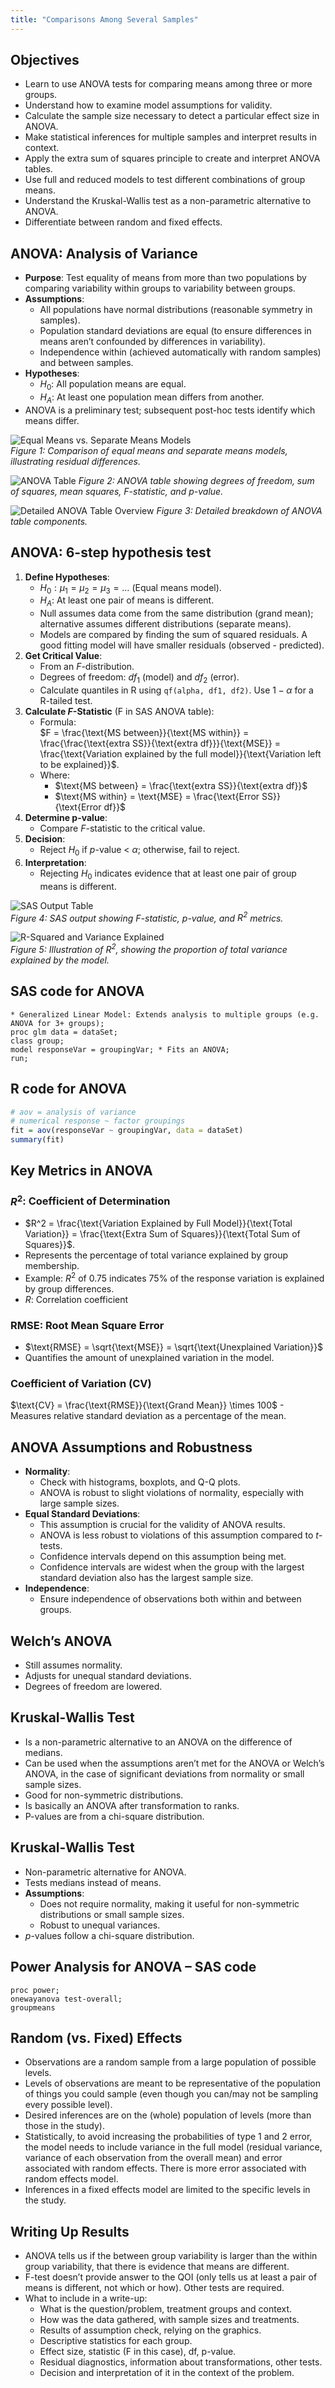 ```yaml
---
title: "Comparisons Among Several Samples"
---
```


## Objectives
- Learn to use ANOVA tests for comparing means among three or more groups.
- Understand how to examine model assumptions for validity.
- Calculate the sample size necessary to detect a particular effect size in ANOVA.
- Make statistical inferences for multiple samples and interpret results in context.
- Apply the extra sum of squares principle to create and interpret ANOVA tables.
- Use full and reduced models to test different combinations of group means.
- Understand the Kruskal-Wallis test as a non-parametric alternative to ANOVA.
- Differentiate between random and fixed effects.

## ANOVA: Analysis of Variance
- **Purpose**: Test equality of means from more than two populations by comparing variability within groups to variability between groups.
- **Assumptions**:
  - All populations have normal distributions (reasonable symmetry in samples).
  - Population standard deviations are equal (to ensure differences in means aren't confounded by differences in variability).
  - Independence within (achieved automatically with random samples) and between samples.
- **Hypotheses**:
  - $H_0$: All population means are equal.
  - $H_A$: At least one population mean differs from another.
- ANOVA is a preliminary test; subsequent post-hoc tests identify which means differ.

![Equal Means vs. Separate Means Models](images/notes_6_1.jpg)  
*Figure 1: Comparison of equal means and separate means models, illustrating residual differences.*  

![ANOVA Table](images/notes_6_2.jpg) 
*Figure 2: ANOVA table showing degrees of freedom, sum of squares, mean squares, $F$-statistic, and $p$-value.*  

![Detailed ANOVA Table Overview](images/notes_6_3.png) 
*Figure 3: Detailed breakdown of ANOVA table components.*  

## ANOVA: 6-step hypothesis test
1. **Define Hypotheses**:
   - $H_0: \mu_1 = \mu_2 = \mu_3 = \dots$ (Equal means model).
   - $H_A$: At least one pair of means is different.
   - Null assumes data come from the same distribution (grand mean); alternative assumes different distributions (separate means).
   - Models are compared by finding the sum of squared residuals. A good fitting model will have smaller residuals (observed - predicted).  
2. **Get Critical Value**:
   - From an $F$-distribution.
   - Degrees of freedom: $df_1$ (model) and $df_2$ (error).
   - Calculate quantiles in R using `qf(alpha, df1, df2)`. Use $1-\alpha$ for a R-tailed test.  
3. **Calculate $F$-Statistic** (F in SAS ANOVA table):
   - Formula:  
     $F = \frac{\text{MS between}}{\text{MS within}} = \frac{\frac{\text{extra SS}}{\text{extra df}}}{\text{MSE}} = \frac{\text{Variation explained by the full model}}{\text{Variation left to be explained}}$.
   - Where:
     - $\text{MS between} = \frac{\text{extra SS}}{\text{extra df}}$
     - $\text{MS within} = \text{MSE} = \frac{\text{Error SS}}{\text{Error df}}$
4. **Determine p-value**:
   - Compare $F$-statistic to the critical value.
5. **Decision**:
   - Reject $H_0$ if $p$-value < $\alpha$; otherwise, fail to reject.
6. **Interpretation**:
   - Rejecting $H_0$ indicates evidence that at least one pair of group means is different.

![SAS Output Table](notes_6_4.jpg)  
*Figure 4: SAS output showing $F$-statistic, $p$-value, and $R^2$ metrics.*  

![R-Squared and Variance Explained](notes_6_5.jpg)  
*Figure 5: Illustration of $R^2$, showing the proportion of total variance explained by the model.*  

## SAS code for ANOVA
```sas
* Generalized Linear Model: Extends analysis to multiple groups (e.g. ANOVA for 3+ groups);
proc glm data = dataSet;
class group;
model responseVar = groupingVar; * Fits an ANOVA;
run;
```

## R code for ANOVA
```r
# aov = analysis of variance
# numerical response ~ factor groupings
fit = aov(responseVar ~ groupingVar, data = dataSet)
summary(fit)
```


## Key Metrics in ANOVA

### $R^2$: Coefficient of Determination
- $R^2 = \frac{\text{Variation Explained by Full Model}}{\text{Total Variation}} = \frac{\text{Extra Sum of Squares}}{\text{Total Sum of Squares}}$. 
- Represents the percentage of total variance explained by group membership.
- Example: $R^2$ of 0.75 indicates 75% of the response variation is explained by group differences.
- $R$: Correlation coefficient

### RMSE: Root Mean Square Error
- $\text{RMSE} = \sqrt{\text{MSE}} = \sqrt{\text{Unexplained Variation}}$
- Quantifies the amount of unexplained variation in the model.

### Coefficient of Variation (CV)
$\text{CV} = \frac{\text{RMSE}}{\text{Grand Mean}} \times 100$
- Measures relative standard deviation as a percentage of the mean.


## ANOVA Assumptions and Robustness
- **Normality**:
  - Check with histograms, boxplots, and Q-Q plots.
  - ANOVA is robust to slight violations of normality, especially with large sample sizes.
- **Equal Standard Deviations**:
  - This assumption is crucial for the validity of ANOVA results.
  - ANOVA is less robust to violations of this assumption compared to $t$-tests.
  - Confidence intervals depend on this assumption being met.
  - Confidence intervals are widest when the group with the largest standard deviation also has the largest sample size.
- **Independence**:
  - Ensure independence of observations both within and between groups.  


## Welch’s ANOVA
- Still assumes normality.
- Adjusts for unequal standard deviations.
- Degrees of freedom are lowered.

## Kruskal-Wallis Test
- Is a non-parametric alternative to an ANOVA on the difference of medians. 
- Can be used when the assumptions aren’t met for the ANOVA or Welch’s ANOVA, in the case of significant deviations from normality or small sample sizes.
- Good for non-symmetric distributions.
- Is basically an ANOVA after transformation to ranks.
- P-values are from a chi-square distribution.


## Kruskal-Wallis Test
- Non-parametric alternative for ANOVA.
- Tests medians instead of means.
- **Assumptions**:
  - Does not require normality, making it useful for non-symmetric distributions or small sample sizes.  
  - Robust to unequal variances.
- $p$-values follow a chi-square distribution.


## Power Analysis for ANOVA – SAS code
```sas
proc power;
onewayanova test-overall;
groupmeans
```

## Random (vs. Fixed) Effects
- Observations are a random sample from a large population of possible levels.
- Levels of observations are meant to be representative of the population of things you could sample (even though you can/may not be sampling every possible level).
- Desired inferences are on the (whole) population of levels (more than those in the study).
- Statistically, to avoid increasing the probabilities of type 1 and 2 error, the model needs to include variance in the full model (residual variance, variance of each observation from the overall mean) and error associated with random effects. There is more error associated with random effects model.
- Inferences in a fixed effects model are limited to the specific levels in the study.

## Writing Up Results
- ANOVA tells us if the between group variability is larger than the within group variability, that there is evidence that means are different.
- F-test doesn’t provide answer to the QOI (only tells us at least a pair of means is different, not which or how). Other tests are required.
- What to include in a write-up:
  - What is the question/problem, treatment groups and context.
  - How was the data gathered, with sample sizes and treatments.
  - Results of assumption check, relying on the graphics.
  - Descriptive statistics for each group.
  - Effect size, statistic (F in this case), df, p-value.
  - Residual diagnostics, information about transformations, other tests.
  - Decision and interpretation of it in the context of the problem.

